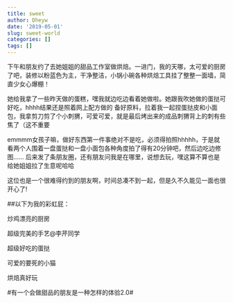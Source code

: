 ---
title: sweet
author: Dheyw
date: '2019-05-01'
slug: sweet-world
categories: []
tags: []
---
下午和朋友约了去她姐姐的甜品工作室做烘焙。一进门，我的天哪，太可爱的厨房了吧，装修以粉蓝色为主，干净整洁，小锅小碗各种烘焙工具挂了整整一面墙，简直少女心爆棚！

她给我拿了一些昨天做的蛋糕，嘿我就边吃边看着她做啦。她跟我吹她做的蛋挞可好吃，hhhh结果还是照着网上配方做的
备好原料，拉着我一起捏蛋挞皮和小面包，我拿剪刀剪了个小刺猬，可爱可爱，就是最后烤出来的成品刺猬背上的刺有些焦了（这不重要

emmmm女孩子嘛，做好东西第一件事绝对不是吃，必须得拍照hhhhh，于是就看两个人围着一盘蛋挞和一盘小面包各种角度拍了得有20分钟吧，然后边吃边修图......
后来发了条朋友圈，还有朋友问我是在哪里，说想去玩，嘿这算不算也是给她姐姐拉了生意呢哈哈

这位也是一个很难得约到的朋友啊，时间总凑不到一起，但是久不久能见一面也很开心了!

##以下为我的彩虹屁：

炒鸡漂亮的厨房

超级完美的手艺@李芹同学

超级好吃的蛋挞

可爱的要死的小猫

烘焙真好玩

#有一个会做甜品的朋友是一种怎样的体验2.0#
